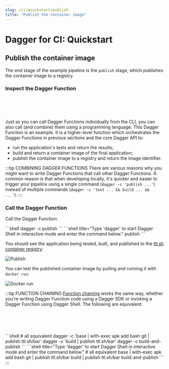 ```yaml
---
slug: /ci/quickstart/publish
title: "Publish the container image"
---
```


# Dagger for CI: Quickstart

## Publish the container image

The end stage of the example pipeline is the `publish` stage, which publishes the container image to a registry.

### Inspect the Dagger Function

<Tabs groupId="language">
<TabItem value="Go">

```go file=./snippets/publish/go/main.go
```

</TabItem>
<TabItem value="Python">

```python file=./snippets/publish/python/__init__.py
```

</TabItem>
<TabItem value="TypeScript">

```typescript file=./snippets/publish/typescript/index.ts
```

</TabItem>
<TabItem value="PHP">

```php file=./snippets/publish/php/src/HelloDagger.php
```

</TabItem>
<TabItem value="Java">

```java file=./snippets/publish/java/src/main/java/io/dagger/modules/hellodagger/HelloDagger.java
```

</TabItem>
</Tabs>

Just as you can call Dagger Functions individually from the CLI, you can also call (and combine) them using a programming language. This Dagger Function is an example. It is a higher-level function which orchestrates the Dagger Functions in previous sections and the core Dagger API to:
- run the application's tests and return the results;
- build and return a container image of the final application;
- publish the container image to a registry and return the image identifier.

:::tip COMBINING DAGGER FUNCTIONS
There are various reasons why you might want to write Dagger Functions that call other Dagger Functions. A common reason is that when developing locally, it's quicker and easier to trigger your pipeline using a single command (`dagger -c 'publish ...'`) instead of multiple commands (`dagger -c 'test ... && build ... &&  ...'`).
:::

### Call the Dagger Function

Call the Dagger Function:

<Tabs groupId="shell">
<TabItem value="System shell">
```shell
dagger -c publish
```
</TabItem>
<TabItem value="Dagger Shell">
```shell title="Type 'dagger' to start Dagger Shell in interactive mode and enter the command below."
publish
```
</TabItem>
</Tabs>

You should see the application being tested, built, and published to the [ttl.sh container registry](https://ttl.sh):

![Publish](/img/current_docs/quickstart/publish.gif)

You can test the published container image by pulling and running it with `docker run`:

![Docker run](/img/current_docs/quickstart/docker.gif)

:::tip FUNCTION CHAINING
[Function chaining](../../features/programmable-pipelines.mdx) works the same way, whether you're writing Dagger Function code using a Dagger SDK or invoking a Dagger Function using Dagger Shell. The following are equivalent:

<Tabs groupId="language">
<TabItem value="Go">

```go file=./snippets/chain/go/main.go
```

</TabItem>
<TabItem value="Python">

```python file=./snippets/chain/python/__init__.py
```

</TabItem>
<TabItem value="TypeScript">

```typescript file=./snippets/chain/typescript/index.ts
```

</TabItem>
<TabItem value="PHP">

```php file=./snippets/chain/php/src/HelloDagger.php
```

</TabItem>
<TabItem value="Java">

```java file=./snippets/chain/java/src/main/java/io/dagger/modules/hellodagger/HelloDagger.java
```

</TabItem>
<TabItem value="System shell">
```shell
# all equivalent
dagger -c 'base | with-exec apk add bash git | publish ttl.sh/bar'
dagger -c 'build | publish ttl.sh/bar'
dagger -c build-and-publish
```
</TabItem>
<TabItem value="Dagger Shell">
```shell title="Type 'dagger' to start Dagger Shell in interactive mode and enter the command below."
# all equivalent
base | with-exec apk add bash git | publish ttl.sh/bar
build | publish ttl.sh/bar
build-and-publish
```
</TabItem>
</Tabs>
:::
